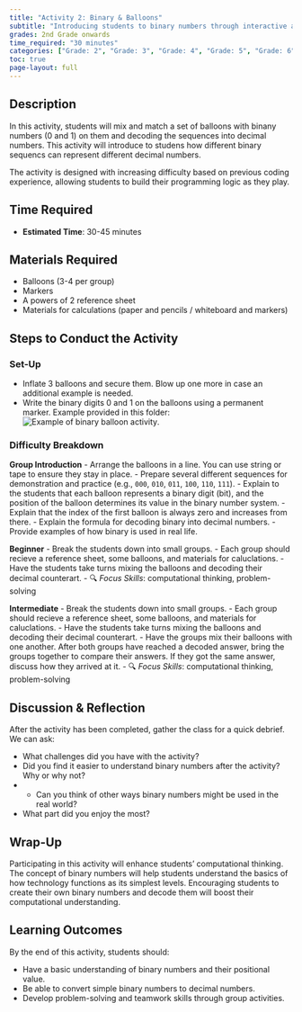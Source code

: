 ```yaml
---
title: "Activity 2: Binary & Balloons"
subtitle: "Introducing students to binary numbers through interactive and fun activities."
grades: 2nd Grade onwards
time_required: "30 minutes"
categories: ["Grade: 2", "Grade: 3", "Grade: 4", "Grade: 5", "Grade: 6", "Time: 30 Minutes"]
toc: true
page-layout: full
---
```


## Description

In this activity, students will mix and match a set of balloons with binany numbers (0 and 1) on them and decoding the sequences into decimal numbers. This activity will introduce to studens how different binary sequencs can represent different decimal numbers. 

The activity is designed with increasing difficulty based on previous coding experience, allowing students to build their programming logic as they play.

## Time Required

- **Estimated Time**: 30-45 minutes

## Materials Required

- Balloons (3-4 per group)
- Markers
- A powers of 2 reference sheet
- Materials for calculations (paper and pencils / whiteboard and markers)

## Steps to Conduct the Activity

### Set-Up
- Inflate 3 balloons and secure them. Blow up one more in case an additional example is needed.
- Write the binary digits 0 and 1 on the balloons using a permanent marker. Example provided in this folder: ![Example of binary balloon activity](../images/02activity.png).

### Difficulty Breakdown

**Group Introduction**
- Arrange the balloons in a line. You can use string or tape to ensure they stay in place.
- Prepare several different sequences for demonstration and practice (e.g., `000`, `010`, `011`, `100`, `110`, `111`).
- Explain to the students that each balloon represents a binary digit (bit), and the position of the balloon determines its value in the binary number system.
- Explain that the index of the first balloon is always zero and increases from there.
- Explain the formula for decoding binary into decimal numbers.
- Provide examples of how binary is used in real life.

**Beginner**
- Break the students down into small groups.
- Each group should recieve a reference sheet, some balloons, and materials for caluclations.
- Have the students take turns mixing the balloons and decoding their decimal counterart.
- 🔍 *Focus Skills*: computational thinking, problem-solving

**Intermediate**
- Break the students down into small groups.
- Each group should recieve a reference sheet, some balloons, and materials for caluclations.
- Have the students take turns mixing the balloons and decoding their decimal counterart. 
- Have the groups mix their balloons with one another. After both groups have reached a decoded answer, bring the groups together to compare their answers. If they got the same answer, discuss how they arrived at it.
- 🔍 *Focus Skills*: computational thinking, problem-solving

## Discussion & Reflection

After the activity has been completed, gather the class for a quick debrief. We can ask:

- What challenges did you have with the activity?
- Did you find it easier to understand binary numbers after the activity? Why or why not?
- - Can you think of other ways binary numbers might be used in the real world?
- What part did you enjoy the most?

## Wrap-Up

Participating in this activity will enhance students' computational thinking. The concept of binary numbers will help students understand the basics of how technology functions as its simplest levels. Encouraging students to create their own binary numbers and decode them will boost their computational understanding.

## Learning Outcomes

By the end of this activity, students should:

- Have a basic understanding of binary numbers and their positional value.
- Be able to convert simple binary numbers to decimal numbers.
- Develop problem-solving and teamwork skills through group activities.
